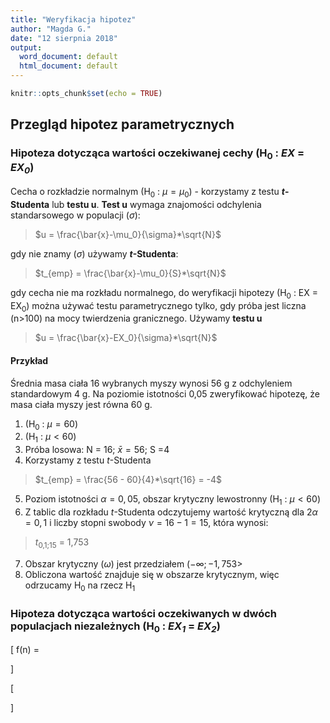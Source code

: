 ---
title: "Weryfikacja hipotez"
author: "Magda G."
date: "12 sierpnia 2018"
output:
  word_document: default
  html_document: default
---

```{r setup, include=FALSE}
knitr::opts_chunk$set(echo = TRUE)
```

## Przegląd hipotez parametrycznych

### Hipoteza dotycząca wartości oczekiwanej cechy (H~0~ : *EX* = *EX~0~*)

Cecha o rozkładzie normalnym (H~0~ : $\mu = \mu_0$) - korzystamy z testu  **_t_-Studenta** lub **testu u**. **Test u** wymaga znajomości odchylenia standarsowego w populacji ($\sigma$):

>$u = \frac{\bar{x}-\mu_0}{\sigma}*\sqrt{N}$

gdy nie znamy ($\sigma$) używamy **_t_-Studenta**:

>$t_{emp} = \frac{\bar{x}-\mu_0}{S}*\sqrt{N}$

gdy cecha nie ma rozkładu normalnego, do weryfikacji hipotezy (H~0~ : EX = EX~0~) można używać testu parametrycznego tylko, gdy próba jest liczna (n>100) na mocy twierdzenia granicznego. Używamy **testu u**

>$u = \frac{\bar{x}-EX_0}{\sigma}*\sqrt{N}$

#### Przykład 

Średnia masa ciała 16 wybranych myszy wynosi 56 g z odchyleniem standardowym 4 g. Na poziomie istotności 0,05 zweryfikować hipotezę, że masa ciała myszy jest równa 60 g.

1. (H~0~ : $\mu = 60$)
2. (H~1~ : $\mu < 60$)
3. Próba losowa: N = 16; $\bar{x} = 56$; S =4
4. Korzystamy z testu *t*-Studenta

>$t_{emp} = \frac{56 - 60}{4}*\sqrt{16} = -4$

5. Poziom istotności $\alpha = 0,05$, obszar krytyczny lewostronny (H~1~ : $\mu < 60$)
6. Z tablic dla rozkładu *t*-Studenta odczytujemy wartość krytyczną dla $2\alpha = 0,1$ i liczby stopni swobody $\nu = 16 - 1 = 15$, która wynosi:

>_t_~0,1;15~ = 1,753

7. Obszar krytyczny ($\omega$) jest przedziałem $(-\infty; -1,753>$
8. Obliczona wartość znajduje się w obszarze krytycznym, więc odrzucamy H~0~ na rzecz H~1~

### Hipoteza dotycząca wartości oczekiwanych w dwóch populacjach niezależnych (H~0~ : *EX~1~* = *EX~2~*)


\[ f(n) =
  \begin{cases}
    n/2       & \quad \text{if } n \text{ is even}\\
    -(n+1)/2  & \quad \text{if } n \text{ is odd}
  \end{cases}
\]

\[ \begin{cases} 
      0 & x\leq 0 \\
      \frac{100-x}{100} & 0\leq x\leq 100 \\
      0 & 100\leq x 
   \end{cases}
\]